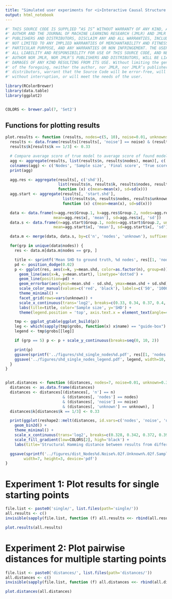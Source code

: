 ```yaml
---
title: "Simulated user experiments for <i>Interactive Causal Structure Discovery in Earth System Sciences</i>"
output: html_notebook
---
```


```r
#' THIS SOURCE CODE IS SUPPLIED “AS IS” WITHOUT WARRANTY OF ANY KIND, AND ITS
#' AUTHOR AND THE JOURNAL OF MACHINE LEARNING RESEARCH (JMLR) AND JMLR’S
#' PUBLISHERS AND DISTRIBUTORS, DISCLAIM ANY AND ALL WARRANTIES, INCLUDING BUT
#' NOT LIMITED TO ANY IMPLIED WARRANTIES OF MERCHANTABILITY AND FITNESS FOR A
#' PARTICULAR PURPOSE, AND ANY WARRANTIES OR NON INFRINGEMENT. THE USER ASSUMES
#' ALL LIABILITY AND RESPONSIBILITY FOR USE OF THIS SOURCE CODE, AND NEITHER THE
#' AUTHOR NOR JMLR, NOR JMLR’S PUBLISHERS AND DISTRIBUTORS, WILL BE LIABLE FOR
#' DAMAGES OF ANY KIND RESULTING FROM ITS USE. Without limiting the generality
#' of the foregoing, neither the author, nor JMLR, nor JMLR’s publishers and
#' distributors, warrant that the Source Code will be error-free, will operate
#' without interruption, or will meet the needs of the user.

library(RColorBrewer)
library(data.table)
library(ggplot2)


COLORS <- brewer.pal(7, 'Set2')
```

## Functions for plotting results
```r
plot.results <- function (results, nodes=c(5, 10), noise=0.01, unknowns=c(0, 0.33), ns=c(50, 100000)) {
  results <- data.frame(results[(results[, 'noise'] == noise) & (results[, 'unknown'] %in% unknowns) & (results[, 'n'] %in% ns), ])
  results$k[results$k == 1/3] <- 0.33

  # Compare average score of true model to average score of found model
  agg <- aggregate(results, list(results$n, results$nodes), mean)[, c('nodes', 'n', 'target.score', 'true.score')]
  colnames(agg) <- c('Nodes', 'Sample size', 'Final score', 'True score')
  print(agg)

  agg.res <- aggregate(results[, c('shd')],
                       list(results$n, results$k, results$nodes, results$unknown),
                       function (x) c(mean=mean(x), sd=sd(x)))
  agg.start <- aggregate(results[, 'start.shd'],
                         list(results$n, results$nodes, results$unknown),
                         function (x) c(mean=mean(x), sd=sd(x)))

  data <- data.frame(n=agg.res$Group.1, k=agg.res$Group.2, nodes=agg.res$Group.3, unknown=agg.res$Group.4,
                     mean=agg.res$x[, 'mean'], sd=agg.res$x[, 'sd'])
  data.s <- data.frame(n=agg.start$Group.1, nodes=agg.start$Group.2, unknown=agg.start$Group.3,
                     mean=agg.start$x[, 'mean'], sd=agg.start$x[, 'sd'])

  data.m <- merge(data, data.s, by=c('n', 'nodes', 'unknown'), suffixes=c('.shd', '.start'))

  for(grp in unique(data$nodes)) {
    res <- data.m[data.m$nodes == grp, ]

    title <- sprintf('Mean SHD to ground truth, %d nodes', res[[1, 'nodes']])
    pd <- position_dodge(0.02)
    p <- ggplot(res, aes(x=k, y=mean.shd, color=as.factor(n), group=n)) +
      geom_line(aes(x=k, y=mean.start), linetype='dotted') +
      geom_line(position=pd) +
      geom_errorbar(aes(ymin=mean.shd - sd.shd, ymax=mean.shd + sd.shd), width=0.02, position=pd) +
      scale_color_manual(values=c('red', 'black'), labels=c('50', '100000')) +
      theme_minimal() +
      facet_grid(rows=vars(unknown)) +
      scale_x_continuous(trans='log2', breaks=c(0.33, 0.34, 0.37, 0.4, 0.5)) +
      labs(title=title, color='Sample size', y='SHD') +
      theme(legend.position = 'top', axis.text.x = element_text(angle=45), text=element_text(size=16))

    tmp <- ggplot_gtable(ggplot_build(p))
    leg <- which(sapply(tmp$grobs, function(x) x$name) == "guide-box")
    legend <- tmp$grobs[[leg]]

    if (grp == 5) p <- p + scale_y_continuous(breaks=seq(0, 10, 2))

    print(p)
    ggsave(sprintf('../figures/shd_single_nodes%d.pdf', res[[1, 'nodes']]), p + theme(legend.position = 'none'), width=6, height=7)
    ggsave('../figures/shd_single_nodes_legend.pdf', legend, width=10, height=1)
  }
}


plot.distances <- function (distances, nodes=7, noise=0.01, unknown=0.33, n=1000) {
  distances <- as.data.frame(distances)
  distances <- distances[(distances[, 'n'] == n)
                         & (distances[, 'nodes'] == nodes)
                         & (distances[, 'noise'] == noise)
                         & (distances[, 'unknown'] == unknown), ]
  distances$k[distances$k == 1/3] <- 0.33

  print(ggplot(reshape2::melt(distances, id.vars=c('nodes', 'noise', 'unknown', 'n', 'k')), aes(x=k, y=value)) +
    geom_bin2d() +
    theme_minimal() +
    scale_x_continuous(trans='log2', breaks=c(0.328, 0.342, 0.372, 0.398, 0.497), labels=c(0.33, 0.34, 0.37, 0.4, 0.5)) +
    scale_fill_gradient(low=COLORS[2], high='black') +
    labs(title='Structural Hamming distance between results from different starting points', y='SHD', fill='Count'))

  ggsave(sprintf('../figures/dist_Nodes%d.Noise%.02f.Unknown%.02f.Sample%d.pdf', nodes, noise, unknown, n),
        width=7, height=3, device='pdf')
}

```

# Experiment 1: Plot results for single starting points
```r
file.list <- paste0('single/', list.files(path='single/'))
all.results <- c()
invisible(sapply(file.list, function (f) all.results <<- rbind(all.results, readRDS(f))))

plot.results(all.results)
```


# Experiment 2: Plot pairwise distances for multiple starting points
```r
file.list <- paste0('distances/', list.files(path='distances/'))
all.distances <- c()
invisible(sapply(file.list, function (f) all.distances <<- rbind(all.distances, readRDS(f))))

plot.distances(all.distances)
```

